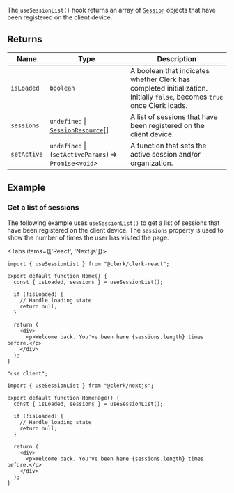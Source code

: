 The `useSessionList()` hook returns an array of [`Session`](/docs/references/javascript/session) objects that have been registered on the client device.

## Returns

| Name                               | Type                                                                                 | Description                                                                                                              |
| ---------------------------------- | ------------------------------------------------------------------------------------ | ------------------------------------------------------------------------------------------------------------------------ |
| <a id="isloaded"></a> `isLoaded`   | `boolean`                                                                            | A boolean that indicates whether Clerk has completed initialization. Initially `false`, becomes `true` once Clerk loads. |
| <a id="sessions"></a> `sessions`   | `undefined` \| [`SessionResource`](../../../types/interfaces/session-resource.mdx)[] | A list of sessions that have been registered on the client device.                                                       |
| <a id="setactive"></a> `setActive` | `undefined` \| (`setActiveParams`) => `Promise`\<`void`\>                            | A function that sets the active session and/or organization.                                                             |

## Example

### Get a list of sessions

The following example uses `useSessionList()` to get a list of sessions that have been registered on the client device. The `sessions` property is used to show the number of times the user has visited the page.

<Tabs items={['React', 'Next.js']}>
<Tab>

```tsx {{ filename: 'src/Home.tsx' }}
import { useSessionList } from "@clerk/clerk-react";

export default function Home() {
  const { isLoaded, sessions } = useSessionList();

  if (!isLoaded) {
    // Handle loading state
    return null;
  }

  return (
    <div>
      <p>Welcome back. You've been here {sessions.length} times before.</p>
    </div>
  );
}
```

</Tab>
<Tab>

```tsx {{ filename: 'app/page.tsx' }}
"use client";

import { useSessionList } from "@clerk/nextjs";

export default function HomePage() {
  const { isLoaded, sessions } = useSessionList();

  if (!isLoaded) {
    // Handle loading state
    return null;
  }

  return (
    <div>
      <p>Welcome back. You've been here {sessions.length} times before.</p>
    </div>
  );
}
```

</Tab>
</Tabs>
